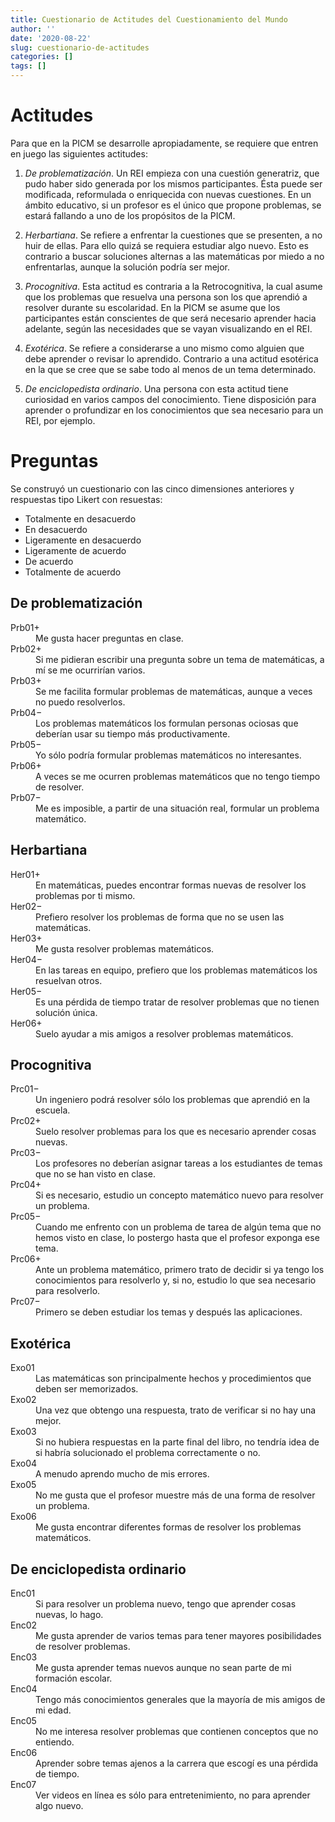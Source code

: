 ```yaml
---
title: Cuestionario de Actitudes del Cuestionamiento del Mundo
author: ''
date: '2020-08-22'
slug: cuestionario-de-actitudes
categories: []
tags: []
---
```



# Actitudes

Para que en la PICM se desarrolle apropiadamente, se requiere que entren en juego las siguientes actitudes:

1. _De problematización_. Un REI empieza con una cuestión generatriz, que pudo haber sido generada por los mismos participantes. Ésta puede ser modificada, reformulada o enriquecida con nuevas cuestiones. En un ámbito educativo, si un profesor es el único que propone problemas, se estará fallando a uno de los propósitos de la PICM.

2. _Herbartiana_. Se refiere a enfrentar la cuestiones que se presenten, a no huir de ellas. Para ello quizá se requiera estudiar algo nuevo. Esto es contrario a buscar soluciones alternas a las matemáticas por miedo a no enfrentarlas, aunque la solución podría ser mejor.

3. _Procognitiva_. Esta actitud es contraria a la Retrocognitiva, la cual asume que los problemas que resuelva una persona son los que aprendió a resolver durante su escolaridad. En la PICM se asume que los participantes están conscientes de que será necesario aprender hacia adelante, según las necesidades que se vayan visualizando en el REI.

4. _Exotérica_. Se refiere a considerarse a uno mismo como alguien que debe aprender o revisar lo aprendido. Contrario a una actitud esotérica en la que se cree que se sabe todo al menos de un tema determinado.

5. _De enciclopedista ordinario_. Una persona con esta actitud tiene curiosidad en varios campos del conocimiento. Tiene disposición para aprender o profundizar en los conocimientos que sea necesario para un REI, por ejemplo.



# Preguntas

Se construyó un cuestionario con las cinco dimensiones anteriores y respuestas tipo Likert con resuestas:

- Totalmente en desacuerdo
- En desacuerdo
- Ligeramente en desacuerdo
- Ligeramente de acuerdo
- De acuerdo
- Totalmente de acuerdo


## De problematización

Prb01$+$
  ~ Me gusta hacer preguntas en clase.


Prb02$+$
  ~ Si me pidieran escribir una pregunta sobre un tema de matemáticas, a mí se me ocurrirían varios.
    

Prb03$+$
  ~ Se me facilita formular problemas de matemáticas, aunque a veces no puedo resolverlos.

Prb04$-$
  ~ Los problemas matemáticos los formulan personas ociosas que deberían usar su tiempo más productivamente.


Prb05$-$
  ~ Yo sólo podría formular problemas matemáticos no interesantes.
    

Prb06$+$
  ~ A veces se me ocurren problemas matemáticos que no tengo tiempo de resolver.
    
    
Prb07$-$
  ~ Me es imposible, a partir de una situación real, formular un problema matemático.


## Herbartiana
Her01$+$
  ~ En matemáticas, puedes encontrar formas nuevas de resolver los problemas por ti mismo.


Her02$-$
  ~ Prefiero resolver los problemas de forma que no se usen las matemáticas.


Her03$+$
  ~ Me gusta resolver problemas matemáticos.


Her04$-$
  ~ En las tareas en equipo, prefiero que los problemas matemáticos los resuelvan otros.
  

Her05$-$
  ~ Es una pérdida de tiempo tratar de resolver problemas que no tienen solución única.


Her06$+$
  ~ Suelo ayudar a mis amigos a resolver problemas matemáticos.


## Procognitiva

Prc01$-$
  ~ Un ingeniero podrá resolver sólo los problemas que aprendió en la escuela.
  
Prc02$+$
  ~ Suelo resolver problemas para los que es necesario aprender cosas nuevas.
  
Prc03$-$
  ~ Los profesores no deberían asignar tareas a los estudiantes de temas que no se han visto en clase.
  

Prc04$+$
  ~ Si es necesario, estudio un concepto matemático nuevo para resolver un problema.

Prc05$-$
  ~ Cuando me enfrento con un problema de tarea de algún tema que no hemos visto en clase, lo postergo hasta que el profesor exponga ese tema.

Prc06$+$
  ~ Ante un problema matemático, primero trato de decidir si ya tengo los conocimientos para resolverlo y, si no, estudio lo que sea necesario para resolverlo.


Prc07$-$
  ~ Primero se deben estudiar los temas y después las aplicaciones.





## Exotérica

Exo01
  ~ Las matemáticas son principalmente hechos y procedimientos que deben ser memorizados.

Exo02
  ~ Una vez que obtengo una respuesta, trato de verificar si no hay una mejor.

Exo03
  ~ Si no hubiera respuestas en la parte final del libro, no tendría idea de si habría solucionado el problema correctamente o no.

Exo04
  ~ A menudo aprendo mucho de mis errores.


Exo05
  ~ No me gusta que el profesor muestre más de una forma de resolver un problema.
  

Exo06
  ~ Me gusta encontrar diferentes formas de resolver los problemas matemáticos.



## De enciclopedista ordinario
Enc01
  ~ Si para resolver un problema nuevo, tengo que aprender cosas nuevas, lo hago.


Enc02
  ~ Me gusta aprender de varios temas para tener mayores posibilidades de resolver problemas.


Enc03
  ~ Me gusta aprender temas nuevos aunque no sean parte de mi formación escolar.



Enc04
  ~ Tengo más conocimientos generales que la mayoría de mis amigos de mi edad.



Enc05
  ~ No me interesa resolver problemas que contienen conceptos que no entiendo.



Enc06
  ~ Aprender sobre temas ajenos a la carrera que escogí es una pérdida de tiempo.


Enc07
  ~ Ver videos en línea es sólo para entretenimiento, no para aprender algo nuevo.

